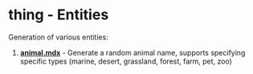 # thing - Entities

Generation of various entities:

1. **[animal.mdx](/en/docs/thing/animal)** - Generate a random animal name, supports specifying specific types (marine, desert, grassland, forest, farm, pet, zoo)
